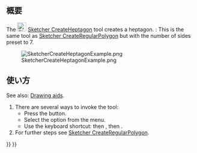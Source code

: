 <languages/>

{{Docnav/ja
|[[Sketcher_CreateHexagon/ja|正六角形]]
|[[Sketcher_CreateOctagon/ja|正八角形]]
|[[Sketcher_Workbench/ja|スケッチャーワークベンチ]]
|IconL=Sketcher_CreateHexagon.svg
|IconR=Sketcher_CreateOctagon.svg
|IconC=Workbench_Sketcher.svg
}}

{{GuiCommand/ja
|Name=Sketcher CreateHeptagon
|Name/ja=スケッチャー・正七角形
|MenuLocation=スケッチ → スケッチャージオメトリ → 正七角形
|Workbenches=[[Sketcher_Workbench/ja|スケッチャー]]
|Shortcut={{KEY|G}} {{KEY|P}} {{KEY|7}}
|Version=0.15
|SeeAlso=[[Sketcher_CreateRegularPolygon/ja|スケッチャー・正多角形]]
}}

<span id="Description"></span>
== 概要 ==

The [[Image:Sketcher_CreateHeptagon.svg|24px]] [[Sketcher_CreateHeptagon|Sketcher CreateHeptagon]] tool creates a heptagon. {{Version|1.0}}: This is the same tool as [[Sketcher_CreateRegularPolygon|Sketcher CreateRegularPolygon]] but with the number of sides preset to 7.

[[Image:SketcherCreateHeptagonExample.png‎]]

<span id="Usage"></span>
== 使い方 ==

See also: [[Sketcher_Workbench#Drawing_aids|Drawing aids]].

# There are several ways to invoke the tool:
#* Press the {{Button|[[Image:Sketcher_CreateHeptagon.svg|16px]] [[Sketcher_CreateHeptagon|Heptagon]]}} button.
#* Select the {{MenuCommand|Sketch → Geometries → [[Image:Sketcher_CreateHeptagon.svg|16px]] Heptagon}} option from the menu.
#* Use the keyboard shortcut: {{KEY|G}} then {{KEY|P}}, then {{KEY|7}}.
# For further steps see [[Sketcher_CreateRegularPolygon#Usage|Sketcher CreateRegularPolygon]].


{{Docnav/ja
|[[Sketcher_CreateHexagon/ja|正六角形]]
|[[Sketcher_CreateOctagon/ja|正八角形]]
|[[Sketcher_Workbench/ja|スケッチャーワークベンチ]]
|IconL=Sketcher_CreateHexagon.svg
|IconR=Sketcher_CreateOctagon.svg
|IconC=Workbench_Sketcher.svg
}}

{{Sketcher_Tools_navi{{#translation:}}}}
{{Userdocnavi{{#translation:}}}}